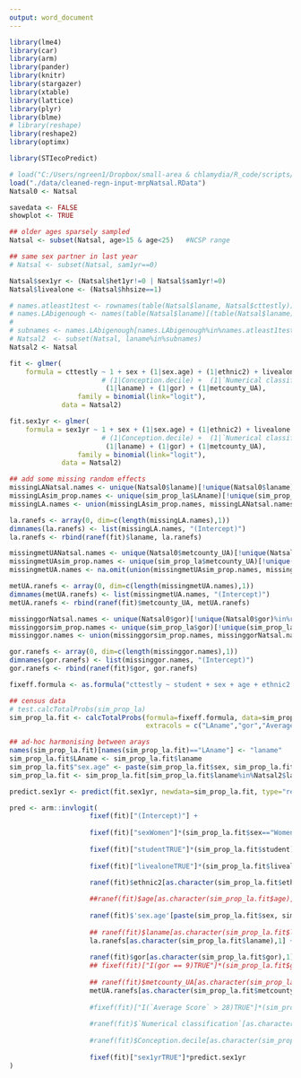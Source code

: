```yaml
---
output: word_document
---
```



```r
library(lme4)
library(car)
library(arm)
library(pander)
library(knitr)
library(stargazer)
library(xtable)
library(lattice)
library(plyr)
library(blme)
# library(reshape)
library(reshape2)
library(optimx)

library(STIecoPredict)
```

```r
# load("C:/Users/ngreen1/Dropbox/small-area & chlamydia/R_code/scripts/mrp/data/cleaned-regn-input-mrpNatsal.RData")
load("./data/cleaned-regn-input-mrpNatsal.RData")
Natsal0 <- Natsal
```

```r
savedata <- FALSE
showplot <- TRUE
```

```r
## older ages sparsely sampled
Natsal <- subset(Natsal, age>15 & age<25)   #NCSP range

## same sex partner in last year
# Natsal <- subset(Natsal, sam1yr==0)

Natsal$sex1yr <- (Natsal$het1yr!=0 | Natsal$sam1yr!=0)
Natsal$livealone <- (Natsal$hhsize==1)

# names.atleast1test <- rownames(table(Natsal$laname, Natsal$cttestly))[table(Natsal$laname, Natsal$cttestly)[,"1"]>0]
# names.LAbigenough <- names(table(Natsal$laname)[(table(Natsal$laname))>10])
# 
# subnames <- names.LAbigenough[names.LAbigenough%in%names.atleast1test]
# Natsal2  <- subset(Natsal, laname%in%subnames)
Natsal2 <- Natsal
```

```r
fit <- glmer(
    formula = cttestly ~ 1 + sex + (1|sex.age) + (1|ethnic2) + livealone + student + sex1yr + #I(sam1yr==0) +
                       # (1|Conception.decile) +  (1|`Numerical classification`) + I(`Average Score`>28) +
                        (1|laname) + (1|gor) + (1|metcounty_UA),
                 family = binomial(link="logit"),
             data = Natsal2)
```


```r
fit.sex1yr <- glmer(
    formula = sex1yr ~ 1 + sex + (1|sex.age) + (1|ethnic2) + livealone + student +
                       # (1|Conception.decile) +  (1|`Numerical classification`) + I(`Average Score`>28) +
                        (1|laname) + (1|gor) + (1|metcounty_UA),
                 family = binomial(link="logit"),
             data = Natsal2)
```


```r
## add some missing random effects
missingLANatsal.names <- unique(Natsal0$laname)[!unique(Natsal0$laname)%in%rownames(ranef(fit)$laname)]
missingLAsim_prop.names <- unique(sim_prop_la$LAname)[!unique(sim_prop_la$LAname)%in%rownames(ranef(fit)$laname)]
missingLA.names <- union(missingLAsim_prop.names, missingLANatsal.names)

la.ranefs <- array(0, dim=c(length(missingLA.names),1))
dimnames(la.ranefs) <- list(missingLA.names, "(Intercept)")
la.ranefs <- rbind(ranef(fit)$laname, la.ranefs)

missingmetUANatsal.names <- unique(Natsal0$metcounty_UA)[!unique(Natsal0$metcounty_UA)%in%rownames(ranef(fit)$metcounty_UA)]
missingmetUAsim_prop.names <- unique(sim_prop_la$metcounty_UA)[!unique(sim_prop_la$metcounty_UA)%in%rownames(ranef(fit)$metcounty_UA)]
missingmetUA.names <- na.omit(union(missingmetUAsim_prop.names, missingmetUANatsal.names))

metUA.ranefs <- array(0, dim=c(length(missingmetUA.names),1))
dimnames(metUA.ranefs) <- list(missingmetUA.names, "(Intercept)")
metUA.ranefs <- rbind(ranef(fit)$metcounty_UA, metUA.ranefs)

missinggorNatsal.names <- unique(Natsal0$gor)[!unique(Natsal0$gor)%in%rownames(ranef(fit)$gor)]
missinggorsim_prop.names <- unique(sim_prop_la$gor)[!unique(sim_prop_la$gor)%in%rownames(ranef(fit)$gor)]
missinggor.names <- union(missinggorsim_prop.names, missinggorNatsal.names)

gor.ranefs <- array(0, dim=c(length(missinggor.names),1))
dimnames(gor.ranefs) <- list(missinggor.names, "(Intercept)")
gor.ranefs <- rbind(ranef(fit)$gor, gor.ranefs)
```

```r
fixeff.formula <- as.formula("cttestly ~ student + sex + age + ethnic2 + livealone")

## census data
# test.calcTotalProbs(sim_prop_la)
sim_prop_la.fit <- calcTotalProbs(formula=fixeff.formula, data=sim_prop_la,
                                  extracols = c("LAname","gor","Average Score","metcounty_UA","Numerical classification","Conception.deciles"))

## ad-hoc harmonising between arays
names(sim_prop_la.fit)[names(sim_prop_la.fit)=="LAname"] <- "laname"
sim_prop_la.fit$LAname <- sim_prop_la.fit$laname
sim_prop_la.fit$"sex.age" <- paste(sim_prop_la.fit$sex, sim_prop_la.fit$age, sep=".")
sim_prop_la.fit <- sim_prop_la.fit[sim_prop_la.fit$laname%in%Natsal2$laname,]

predict.sex1yr <- predict(fit.sex1yr, newdata=sim_prop_la.fit, type="response")

pred <- arm::invlogit(
                    fixef(fit)["(Intercept)"] +
                     
                    fixef(fit)["sexWomen"]*(sim_prop_la.fit$sex=="Women") +
                 
                    fixef(fit)["studentTRUE"]*(sim_prop_la.fit$student) +
                        
                    fixef(fit)["livealoneTRUE"]*(sim_prop_la.fit$livealone) +
                 
                    ranef(fit)$ethnic2[as.character(sim_prop_la.fit$ethnic2),1] +

                    ##ranef(fit)$age[as.character(sim_prop_la.fit$age),1] +
                      
                    ranef(fit)$'sex.age'[paste(sim_prop_la.fit$sex, sim_prop_la.fit$age, sep="."), 1] +
                        
                    ## ranef(fit)$laname[as.character(sim_prop_la.fit$laname),1] +
                    la.ranefs[as.character(sim_prop_la.fit$laname),1] +
                        
                    ranef(fit)$gor[as.character(sim_prop_la.fit$gor),1] +
                    ## fixef(fit)["I(gor == 9)TRUE"]*(sim_prop_la.fit$gor==9)    #london
                        
                    ## ranef(fit)$metcounty_UA[as.character(sim_prop_la.fit$metcounty_UA),1] #+
                    metUA.ranefs[as.character(sim_prop_la.fit$metcounty_UA),1] +
                    
                    #fixef(fit)["I(`Average Score` > 28)TRUE"]*(sim_prop_la.fit$`Average Score`>28) +
                      
                    #ranef(fit)$`Numerical classification`[as.character(sim_prop_la.fit$`Numerical classification`),1] +
                        
                    #ranef(fit)$Conception.decile[as.character(sim_prop_la.fit$Conception.deciles),1] +
                        
                    fixef(fit)["sex1yrTRUE"]*predict.sex1yr
)
```

